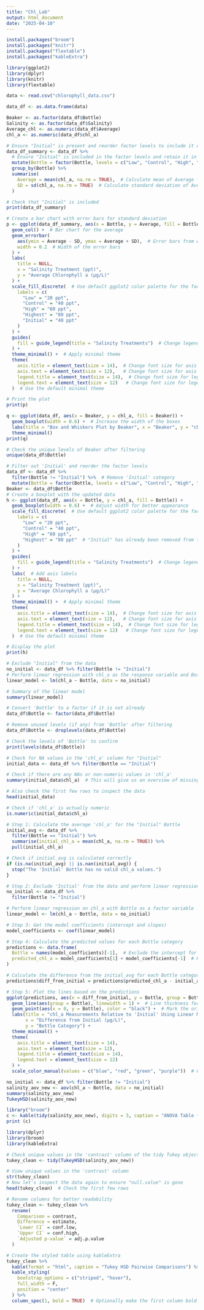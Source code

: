 ```yaml
---
title: "Chl_Lab"
output: html_document
date: "2025-04-10"
---
```


```r
install.packages("broom")
install.packages("knitr")
install.packages("flextable")
install.packages("kableExtra")
```

```r
library(ggplot2)
library(dplyr)
library(knitr)
library(flextable)
```

```r
data <- read.csv("chlorophyll_data.csv")
```

```r
data_df <- as.data.frame(data)
```

```r
Beaker <- as.factor(data_df$Bottle)
Salinity <- as.factor(data_df$Salinity)
Average_chl <- as.numeric(data_df$Average)
chl_a <- as.numeric(data_df$chl_a)
```

```r
# Ensure "Initial" is present and reorder factor levels to include it correctly
data_df_summary <- data_df %>%
  # Ensure "Initial" is included in the factor levels and retain it in the data
  mutate(Bottle = factor(Bottle, levels = c("Low", "Control", "High", "Highest", "Initial"))) %>%
  group_by(Bottle) %>%
  summarise(
    Average = mean(chl_a, na.rm = TRUE),  # Calculate mean of Average for each Beaker
    SD = sd(chl_a, na.rm = TRUE)  # Calculate standard deviation of Average for each Beaker
  )

# Check that "Initial" is included
print(data_df_summary)

# Create a bar chart with error bars for standard deviation
p <- ggplot(data_df_summary, aes(x = Bottle, y = Average, fill = Bottle)) +
  geom_col() +  # Bar chart for the average
  geom_errorbar(
    aes(ymin = Average - SD, ymax = Average + SD),  # Error bars from Average ± SD
    width = 0.2  # Width of the error bars
  ) +
  labs(
    title = NULL,
    x = "Salinity Treatment (ppt)",
    y = "Average Chlorophyll a (µg/L)"
  ) +
  scale_fill_discrete(  # Use default ggplot2 color palette for the factor levels
    labels = c(
      "Low" = "20 ppt", 
      "Control" = "40 ppt", 
      "High" = "60 ppt", 
      "Highest" = "80 ppt", 
      "Initial" = "40 ppt"
    )
  ) +
  guides(
    fill = guide_legend(title = "Salinity Treatments")  # Change legend title
  ) +
  theme_minimal() +  # Apply minimal theme
  theme(
    axis.title = element_text(size = 14),  # Change font size for axis titles
    axis.text = element_text(size = 12),   # Change font size for axis tick labels
    legend.title = element_text(size = 14),  # Change font size for legend title
    legend.text = element_text(size = 12)   # Change font size for legend text
  )  # Use the default minimal theme

# Print the plot
print(p)
```


```r
q <- ggplot(data_df, aes(x = Beaker, y = chl_a, fill = Beaker)) + 
  geom_boxplot(width = 0.6) +  # Increase the width of the boxes
  labs(title = "Box and Whiskers Plot by Beaker", x = "Beaker", y = "chl_a") + 
  theme_minimal()
print(q)
```

```r

# Check the unique levels of Beaker after filtering
unique(data_df$Bottle)

# Filter out 'Initial' and reorder the factor levels
data_df <- data_df %>%
  filter(Bottle != "Initial") %>%  # Remove 'Initial' category
  mutate(Bottle = factor(Bottle, levels = c("Low", "Control", "High", "Highest")))  # Reorder factor levels
Beaker <- data_df$Bottle
# Create a boxplot with the updated data
h <- ggplot(data_df, aes(x = Bottle, y = chl_a, fill = Bottle)) + 
  geom_boxplot(width = 0.6) +  # Adjust width for better appearance
  scale_fill_discrete(  # Use default ggplot2 color palette for the factor levels
    labels = c(
      "Low" = "20 ppt", 
      "Control" = "40 ppt", 
      "High" = "60 ppt", 
      "Highest" = "80 ppt"  # "Initial" has already been removed from the data
    )
  ) +
  guides(
    fill = guide_legend(title = "Salinity Treatments")  # Change legend title
  ) +
  labs(  # Add axis labels
    title = NULL,
    x = "Salinity Treatment (ppt)",
    y = "Average Chlorophyll a (µg/L)"
  ) +
  theme_minimal() +  # Apply minimal theme
  theme(
    axis.title = element_text(size = 14),  # Change font size for axis titles
    axis.text = element_text(size = 12),   # Change font size for axis tick labels
    legend.title = element_text(size = 14),  # Change font size for legend title
    legend.text = element_text(size = 12)   # Change font size for legend text
  )  # Use the default minimal theme

# Display the plot
print(h)
```

```r
# Exclude "Initial" from the data
no_initial <- data_df %>% filter(Bottle != "Initial")
# Perform linear regression with chl_a as the response variable and Bottle as the predictor
linear_model <- lm(chl_a ~ Bottle, data = no_initial)

# Summary of the linear model
summary(linear_model)
```

```r
# Convert 'Bottle' to a factor if it is not already
data_df$Bottle <- factor(data_df$Bottle)

# Remove unused levels (if any) from 'Bottle' after filtering
data_df$Bottle <- droplevels(data_df$Bottle)

# Check the levels of 'Bottle' to confirm
print(levels(data_df$Bottle))

# Check for NA values in the 'chl_a' column for "Initial"
initial_data <- data_df %>% filter(Bottle == "Initial")

# Check if there are any NAs or non-numeric values in 'chl_a'
summary(initial_data$chl_a)  # This will give us an overview of missing values and types

# Also check the first few rows to inspect the data
head(initial_data)

# Check if 'chl_a' is actually numeric
is.numeric(initial_data$chl_a)

# Step 1: Calculate the average 'chl_a' for the "Initial" Bottle
initial_avg <- data_df %>%
  filter(Bottle == "Initial") %>%
  summarise(initial_chl_a = mean(chl_a, na.rm = TRUE)) %>%
  pull(initial_chl_a)

# Check if initial_avg is calculated correctly
if (is.na(initial_avg) || is.nan(initial_avg)) {
  stop("The 'Initial' Bottle has no valid chl_a values.")
}

# Step 2: Exclude 'Initial' from the data and perform linear regression on the remaining categories
no_initial <- data_df %>%
  filter(Bottle != "Initial")

# Perform linear regression on chl_a with Bottle as a factor variable
linear_model <- lm(chl_a ~ Bottle, data = no_initial)

# Step 3: Get the model coefficients (intercept and slopes)
model_coefficients <- coef(linear_model)

# Step 4: Calculate the predicted values for each Bottle category
predictions <- data.frame(
  Bottle = names(model_coefficients)[-1],  # Exclude the intercept for Bottle categories
  predicted_chl_a = model_coefficients[1] + model_coefficients[-1]  # Predicted values based on the intercept + slope
)

# Calculate the difference from the initial_avg for each Bottle category
predictions$diff_from_initial = predictions$predicted_chl_a - initial_avg

# Step 5: Plot the lines based on the predictions
ggplot(predictions, aes(x = diff_from_initial, y = Bottle, group = Bottle, color = Bottle)) +
  geom_line(aes(group = Bottle), linewidth = 1) +  # Line thickness for each Bottle category
  geom_point(aes(x = 0, y = Bottle), color = "black") +  # Mark the origin at initial_avg for each Bottle category
  labs(title = "chl_a Measurements Relative to 'Initial' Using Linear Model Slope",
       x = "Difference from Initial (µg/L)",
       y = "Bottle Category") +
  theme_minimal() +
  theme(
    axis.title = element_text(size = 14),
    axis.text = element_text(size = 12),
    legend.title = element_text(size = 14),
    legend.text = element_text(size = 12)
  ) +
  scale_color_manual(values = c("blue", "red", "green", "purple"))  # Custom color for each Bottle category

```

```r
no_initial <- data_df %>% filter(Bottle != "Initial")
salinity_aov_new <- aov(chl_a ~ Bottle, data = no_initial)
summary(salinity_aov_new)
TukeyHSD(salinity_aov_new)
```

```r
library("broom")
c <- kable(tidy(salinity_aov_new), digits = 3, caption = "ANOVA Table for chl_a by Bottle")
print (c)
```

```r
library(dplyr)
library(broom)
library(kableExtra)

# Check unique values in the 'contrast' column of the tidy Tukey object
tukey_clean <- tidy(TukeyHSD(salinity_aov_new))

# View unique values in the 'contrast' column
str(tukey_clean)
# Now let's inspect the data again to ensure "null.value" is gone
head(tukey_clean)  # Check the first few rows

# Rename columns for better readability
tukey_clean <- tukey_clean %>%
  rename(
    Comparison = contrast,
    Difference = estimate,
    `Lower CI` = conf.low,
    `Upper CI` = conf.high,
    `Adjusted p-value` = adj.p.value
  )

# Create the styled table using kableExtra
tukey_clean %>%
  kable(format = "html", caption = "Tukey HSD Pairwise Comparisons") %>%
  kable_styling(
    bootstrap_options = c("striped", "hover"),
    full_width = F,
    position = "center"
  ) %>%
  column_spec(1, bold = TRUE)  # Optionally make the first column bold
```

